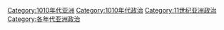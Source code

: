 [[Category:1010年代亚洲|Category:1010年代亚洲]]
[[Category:1010年代政治|Category:1010年代政治]]
[[Category:11世纪亚洲政治|Category:11世纪亚洲政治]]
[[Category:各年代亚洲政治|Category:各年代亚洲政治]]